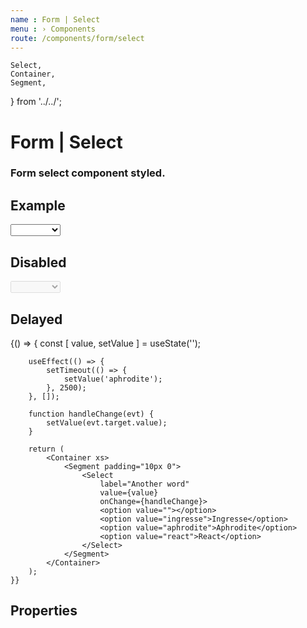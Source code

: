 ```yaml
---
name : Form | Select
menu : › Components
route: /components/form/select
---
```


    Select,
    Container,
    Segment,
} from '../../';


# Form | Select
### Form select component styled.


## Example

<Playground>
    <Container xs>
        <Segment padding="10px 0">
            <Select label="Choose one word">
                <option value=""></option>
                <option value="ingresse">Ingresse</option>
                <option value="aphrodite">Aphrodite</option>
                <option value="react">React</option>
            </Select>
        </Segment>
    </Container>
</Playground>


## Disabled

<Playground>
    <Container xs>
        <Segment padding="10px 0">
            <Select disabled label="Disabled example">
                <option value=""></option>
                <option value="ingresse">Ingresse</option>
                <option value="aphrodite">Aphrodite</option>
                <option value="react">React</option>
            </Select>
        </Segment>
    </Container>
</Playground>


## Delayed

<Playground>
    {() => {
        const [ value, setValue ] = useState('');

        useEffect(() => {
            setTimeout(() => {
                setValue('aphrodite');
            }, 2500);
        }, []);

        function handleChange(evt) {
            setValue(evt.target.value);
        }

        return (
            <Container xs>
                <Segment padding="10px 0">
                    <Select
                        label="Another word"
                        value={value}
                        onChange={handleChange}>
                        <option value=""></option>
                        <option value="ingresse">Ingresse</option>
                        <option value="aphrodite">Aphrodite</option>
                        <option value="react">React</option>
                    </Select>
                </Segment>
            </Container>
        );
    }}
</Playground>


## Properties

<Props of={Select} />
